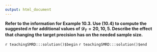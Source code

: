 ```yaml
---
output: html_document
---
```


__Refer to the information for Example 10.3.  Use (10.4) to compute the suggested $n$ for additional values of $\mathcal{D}_{T}=20,10,5$. Describe the effect that changing the target precision has on the needed sample size.__

`r teachingSMRD:::solution()$begin`
`r teachingSMRD:::solution()$end`
